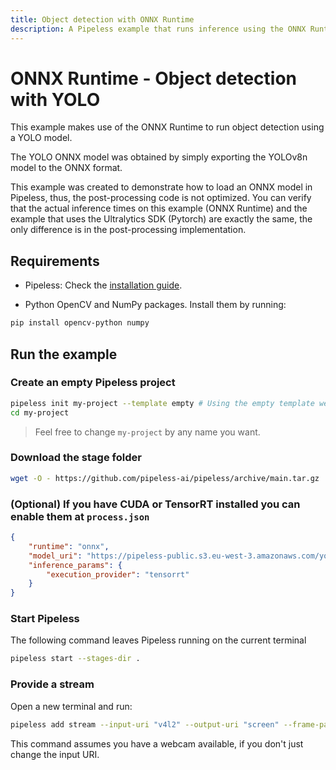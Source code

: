 ```yaml
---
title: Object detection with ONNX Runtime
description: A Pipeless example that runs inference using the ONNX Runtime and YOLO to detect objects in a video stream
---
```


# ONNX Runtime - Object detection with YOLO


This example makes use of the ONNX Runtime to run object detection using a YOLO model.

The YOLO ONNX model was obtained by simply exporting the YOLOv8n model to the ONNX format.

<Callout>
This example was created to demonstrate how to load an ONNX model in Pipeless, thus, the post-processing code is not optimized.
You can verify that the actual inference times on this example (ONNX Runtime) and the example that uses the Ultralytics
SDK (Pytorch) are exactly the same, the only difference is in the post-processing implementation.
</Callout>

## Requirements

* Pipeless: Check the [installation guide](/v1/getting-started/installation).

* Python OpenCV and NumPy packages. Install them by running:

```bash copy
pip install opencv-python numpy
```

## Run the example

<Steps>

### Create an empty Pipeless project

```bash copy
pipeless init my-project --template empty # Using the empty template we avoid the interactive shell
cd my-project
```

> Feel free to change `my-project` by any name you want.

### Download the stage folder

```bash copy
wget -O - https://github.com/pipeless-ai/pipeless/archive/main.tar.gz | tar -xz --strip=2 "pipeless-main/examples/onnx-yolo"
```

### (Optional) If you have CUDA or TensorRT installed you can enable them at `process.json`

```json {5}filename="process.json"
{
    "runtime": "onnx",
    "model_uri": "https://pipeless-public.s3.eu-west-3.amazonaws.com/yolov8n.onnx",
    "inference_params": {
        "execution_provider": "tensorrt"
    }
}
```

### Start Pipeless

The following command leaves Pipeless running on the current terminal

```bash copy
pipeless start --stages-dir .
```

### Provide a stream

Open a new terminal and run:

```bash copy
pipeless add stream --input-uri "v4l2" --output-uri "screen" --frame-path "onnx-yolo"
```

This command assumes you have a webcam available, if you don't just change the input URI.

</Steps>
